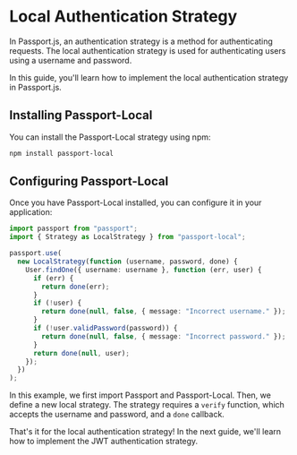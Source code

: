# Local Authentication Strategy

In Passport.js, an authentication strategy is a method for authenticating requests. The local authentication strategy is used for authenticating users using a username and password.

In this guide, you'll learn how to implement the local authentication strategy in Passport.js.

## Installing Passport-Local

You can install the Passport-Local strategy using npm:

```bash
npm install passport-local
```

## Configuring Passport-Local

Once you have Passport-Local installed, you can configure it in your application:

```typescript
import passport from "passport";
import { Strategy as LocalStrategy } from "passport-local";

passport.use(
  new LocalStrategy(function (username, password, done) {
    User.findOne({ username: username }, function (err, user) {
      if (err) {
        return done(err);
      }
      if (!user) {
        return done(null, false, { message: "Incorrect username." });
      }
      if (!user.validPassword(password)) {
        return done(null, false, { message: "Incorrect password." });
      }
      return done(null, user);
    });
  })
);
```

In this example, we first import Passport and Passport-Local. Then, we define a new local strategy. The strategy requires a `verify` function, which accepts the username and password, and a `done` callback.

That's it for the local authentication strategy! In the next guide, we'll learn how to implement the JWT authentication strategy.
